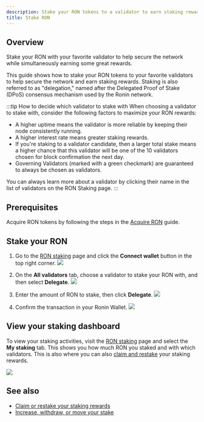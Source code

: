 ```yaml
---
description: Stake your RON tokens to a validator to earn staking rewards.
title: Stake RON
---
```




## Overview

Stake your RON with your favorite validator to help secure the network while simultaneously earning some great rewards.

This guide shows how to stake your RON tokens to your favorite validators to help secure the network and earn staking rewards. Staking is also referred to as "delegation," named after the Delegated Proof of Stake (DPoS) consensus mechanism used by the Ronin network.

:::tip How to decide which validator to stake with
When choosing a validator to stake with, consider the following factors to maximize your RON rewards:

* A higher uptime means the validator is more reliable by keeping their node consistently running.
* A higher interest rate means greater staking rewards.
* If you're staking to a validator candidate, then a larger total stake means a higher chance that this validator will be one of the 10 validators chosen for block confirmation the next day.
* Governing Validators (marked with a green checkmark) are guaranteed to always be chosen as validators.
   
You can always learn more about a validator by clicking their name in the list of validators on the RON Staking page.
:::

## Prerequisites

Acquire RON tokens by following the steps in the [Acquire RON](./../../basics/acquire-ron.mdx) guide.

## Stake your RON

1. Go to the [RON staking](https://app.roninchain.com/staking) page and click the
**Connect wallet** button in the top right corner.
   <img src={stepOne} width={1440} />

2. On the **All validators** tab, choose a validator to stake your RON with, and then select **Delegate**.
   <img src={stepTwo} width={1440} />

3. Enter the amount of RON to stake, then click **Delegate**.
   <img src={stepThree} width={400} />

4. Confirm the transaction in your Ronin Wallet.
   <img src={stakingConfirm} width={300} />

## View your staking dashboard

To view your staking activities, visit the [RON staking](https://app.roninchain.com/staking) page and select the **My staking** tab.
This shows you how much RON you staked and with which validators. This is also where you can also [claim and restake](./../manage/claim-rewards.mdx) your staking rewards.

<img src={dashboard} width={1440} />

## See also

* [Claim or restake your staking rewards](./../manage/claim-rewards.mdx)
* [Increase, withdraw, or move your stake](./../manage/manage-stake.mdx)
